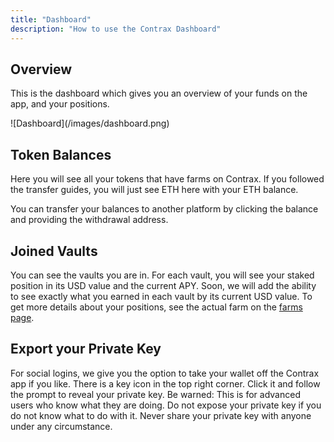 ```yaml
---
title: "Dashboard"
description: "How to use the Contrax Dashboard"
---
```


## Overview

This is the dashboard which gives you an overview of your funds on the app, and your positions.

<Frame>![Dashboard](/images/dashboard.png)</Frame>

## Token Balances

Here you will see all your tokens that have farms on Contrax. If you followed the transfer guides, you will just see ETH here
with your ETH balance.

You can transfer your balances to another platform by clicking the balance and providing the withdrawal address.

## Joined Vaults

You can see the vaults you are in. For each vault, you will see your staked position in its USD value and the current APY.
Soon, we will add the ability to see exactly what you earned in each vault by its current USD value.
To get more details about your positions, see the actual farm on the [farms page](../contrax-dapp/farms).

## Export your Private Key

For social logins, we give you the option to take your wallet off the Contrax app if you like. There is a key icon in the top right corner.
Click it and follow the prompt to reveal your private key. Be warned: This is for advanced users who know what they are doing.
Do not expose your private key if you do not know what to do with it. Never share your private key with anyone under any circumstance.
